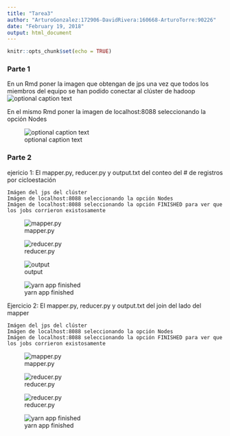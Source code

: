 ```yaml
---
title: "Tarea3"
author: "ArturoGonzalez:172906-DavidRivera:160668-ArturoTorre:90226"
date: "February 19, 2018"
output: html_document
---
```


```r
knitr::opts_chunk$set(echo = TRUE)
```

### Parte 1

En un Rmd poner la imagen que obtengan de jps una vez que todos los miembros del equipo se han podido conectar al clúster de hadoop
![optional caption text](parte1-jps.png)


En el mismo Rmd poner la imagen de localhost:8088 seleccionando la opción Nodes

![optional caption text](parte1-nodos.png)



### Parte 2

ejericio 1: El mapper.py, reducer.py y output.txt del conteo del # de registros por cicloestación

    Imágen del jps del clúster
    Imágen de localhost:8088 seleccionando la opción Nodes
    Imágen de localhost:8088 seleccionando la opción FINISHED para ver que los jobs corrieron existosamente
![mapper.py](ecobici/ecobici-mapper.png)

![reducer.py](ecobici/ecobici-reducer.png)

![output](ecobici/ecobici-output.png)


![yarn app finished](parte2-finished1.png)

Ejercicio 2: El mapper.py, reducer.py y output.txt del join del lado del mapper

    Imágen del jps del clúster
    Imágen de localhost:8088 seleccionando la opción Nodes
    Imágen de localhost:8088 seleccionando la opción FINISHED para ver que los jobs corrieron existosamente



![mapper.py](flights/flights-mapper.png)

![reducer.py](flights/flights-reducer.png)

![reducer.py](flights/output.png)


![yarn app finished](parte2-finished2.png)
